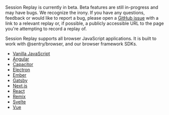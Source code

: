 <Note>

Session Replay is currently in beta. Beta features are still in-progress and may have bugs. We recognize the irony. If you have any questions, feedback or would like to report a bug, please open a [GitHub issue](https://github.com/getsentry/sentry-javascript/issues/new/choose) with a link to a relevant replay or, if possible, a publicly accessible URL to the page you're attempting to record a replay of. 

Session Replay supports all browser JavaScript applications. It is built to work with @sentry/browser, and our browser framework SDKs.

- [Vanilla JavaScript](https://docs.sentry.io/platforms/javascript/guides/javascript/session-replay/)
- [Angular](https://docs.sentry.io/platforms/javascript/guides/angular/session-replay/)
- [Capacitor](https://docs.sentry.io/platforms/javascript/guides/capacitor/session-replay/)
- [Electron](https://docs.sentry.io/platforms/javascript/guides/electron/session-replay/)
- [Ember](https://docs.sentry.io/platforms/javascript/guides/ember/session-replay/)
- [Gatsby](https://docs.sentry.io/platforms/javascript/guides/gatsby/session-replay/)
- [Next.js](https://docs.sentry.io/platforms/javascript/guides/nextjs/session-replay/)
- [React](https://docs.sentry.io/platforms/javascript/guides/react/session-replay/)
- [Remix](https://docs.sentry.io/platforms/javascript/guides/remix/session-replay/)
- [Svelte](https://docs.sentry.io/platforms/javascript/guides/svelte/session-replay/)
- [Vue](https://docs.sentry.io/platforms/javascript/guides/vue/session-replay/)

</Note>
